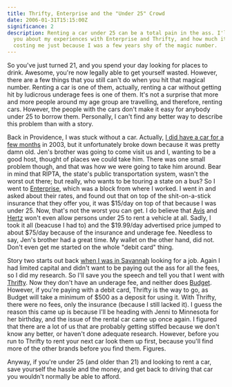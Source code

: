 ```yaml
---
title: Thrifty, Enterprise and the "Under 25" Crowd
date: 2006-01-31T15:15:00Z
significance: 2
description: Renting a car under 25 can be a total pain in the ass. I'll tell
  you about my experiences with Enterprise and Thrifty, and how much it ended up
  costing me just because I was a few years shy of the magic number.
---
```


So you've just turned 21, and you spend your day looking for places to drink. Awesome, you're now legally able to get yourself wasted. However, there are a few things that you still can't do when you hit that magical number. Renting a car is one of them, actually, renting a car without getting hit by ludicrous underage fees is one of them. It's not a surprise that more and more people around my age group are travelling, and therefore, renting cars. However, the people with the cars don't make it easy for anybody under 25 to borrow them. Personally, I can't find any better way to describe this problem than with a story.

Back in Providence, I was stuck without a car. Actually, [I did have a car for a few months][1] in 2003, but it unfortunately broke down because it was pretty damn old. Jen's brother was going to come visit us and I, wanting to be a good host, thought of places we could take him. There was one small problem though, and that was how we were going to take him around. Bear in mind that RIPTA, the state's public transportation system, wasn't the worst out there; but really, who wants to be touring a state on a bus? So I went to [Enterprise][2], which was a block from where I worked. I went in and asked about their rates, and found out that on top of the shit-on-a-stick insurance that they offer you, it was $15/day on top of that because I was under 25. Now, that's not the worst you can get. I do believe that [Avis][3] and [Hertz][4] won't even allow persons under 25 to rent a vehicle at all. Sadly, I took it all (beacuse I had to) and the $19.99/day advertised price jumped to about $75/day because of the insurance and underage fee. Needless to say, Jen's brother had a great time. My wallet on the other hand, did not. Don't even get me started on the whole "debit card" thing.

Story two starts out back [when I was in Savannah][5] looking for a job. Again I had limited capital and didn't want to be paying out the ass for all the fees, so I did my research. So I'll save you the speech and tell you that I went with [Thrifty][6]. Now they don't have an underage fee, and neither does [Budget][7]. However, if you're paying with a debit card, Thrifty is the way to go, as Budget will take a minimum of $500 as a deposit for using it. With Thrifty, there were no fees, only the insurance (because I still lacked it). I guess the reason this came up is because I'll be heading with Jenni to Minnesota for her birthday, and the issue of the rental car came up once again. I figured that there are a lot of us that are probably getting stiffed because we don't know any better, or haven't done adequate research. However, before you run to Thrifty to rent your next car look them up first, because you'll find more of the other brands before you find them. Figures.

Anyway, if you're under 25 (and older than 21) and looking to rent a car, save yourself the hassle and the money, and get back to driving that car you wouldn't normally be able to afford.

[1]: http://www.tyresmoke.net/attachments/463413-starion.jpg
[2]: http://enterprise.com/
[3]: http://avis.com/
[4]: http://hertz.com/
[5]: http://avalonstar.com/2005/jun/08/interviews-and-sightseeing/
[6]: http://www.thrifty.com/
[7]: http://www.budget.com/

